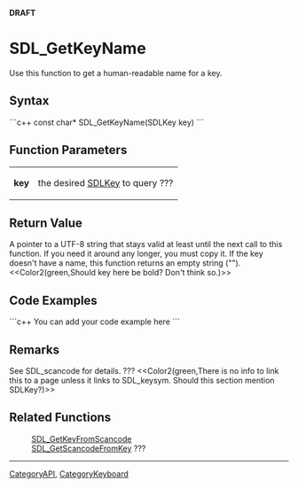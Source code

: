 <!-- pragma section-numbers off -->
<!-- pragma disable-camelcase -->
'''DRAFT'''

= SDL_GetKeyName =
Use this function to get a human-readable name for a key.


== Syntax ==
```c++
const char* SDL_GetKeyName(SDLKey key)
```

== Function Parameters ==
{|
|'''key'''
|the desired [[SDLKey]] to query ???
|}

== Return Value ==
A pointer to a UTF-8 string that stays valid at least until the next call to this function. If you need it around any longer, you must copy it. If the key doesn't have a name, this function returns an empty string ("").  <<Color2(green,Should key here be bold?  Don't think so.)>>

== Code Examples ==
```c++
You can add your code example here
```

== Remarks ==
See SDL_scancode for details. ??? <<Color2(green,There is no info to link this to a page unless it links to SDL_keysym.  Should this section mention SDLKey?)>>

== Related Functions ==
:[[SDL_GetKeyFromScancode]]
:[[SDL_GetScancodeFromKey]] ???

----
[[CategoryAPI]], [[CategoryKeyboard]]
